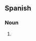 ==Spanish==

===Noun===
{{infl|es|noun form|g=m|g2=p}}

# {{plural of|[[soldado]]|lang=Spanish|nocat=1}}